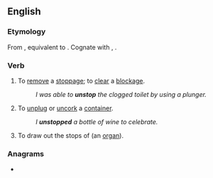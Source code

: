 ==English==

===Etymology===
From {{inh|en|enm|unstoppen}}, equivalent to {{prefix|en|un|stop}}. Cognate with {{cog|nl|ontstoppen}}, {{cog|de|entstopfen}}.

===Verb===
{{en-verb|unstopp}}

# To [[remove]] a [[stoppage]]; to [[clear]] a [[blockage]].
#: ''I was able to '''unstop''' the clogged toilet by using a plunger.''
# To [[unplug]] or [[uncork]] a [[container]].
#: ''I '''unstopped''' a bottle of wine to celebrate.''
# To draw out the stops of (an [[organ]]).

===Anagrams===
* {{anagrams|en|Pontus|puntos|put-ons|puts on|ton-ups|unpots}}